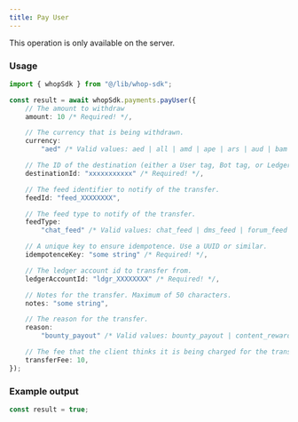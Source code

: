```yaml
---
title: Pay User
---
```

<Note>This operation is only available on the server.</Note>
### Usage

```typescript
import { whopSdk } from "@/lib/whop-sdk";

const result = await whopSdk.payments.payUser({
	// The amount to withdraw
	amount: 10 /* Required! */,

	// The currency that is being withdrawn.
	currency:
		"aed" /* Valid values: aed | all | amd | ape | ars | aud | bam | bgn | bhd | bob | brl | bsd | btc | cad | chf | clp | cop | crc | czk | dkk | dop | dzd | egp | etb | eth | eur | gbp | ghs | gmd | gtq | gyd | hkd | huf | idr | ils | inr | jmd | jod | jpy | kes | khr | krw | kwd | lkr | mad | mdl | mga | mkd | mnt | mop | mur | mxn | myr | nad | ngn | nok | nzd | omr | pen | php | pkr | pln | pyg | qar | ron | rsd | rub | rwf | sar | sek | sgd | thb | tnd | try | ttd | twd | tzs | usd | uyu | uzs | vnd | xcd | xof | zar */ /* Required! */,

	// The ID of the destination (either a User tag, Bot tag, or LedgerAccount tag)
	destinationId: "xxxxxxxxxxx" /* Required! */,

	// The feed identifier to notify of the transfer.
	feedId: "feed_XXXXXXXX",

	// The feed type to notify of the transfer.
	feedType:
		"chat_feed" /* Valid values: chat_feed | dms_feed | forum_feed | livestream_feed | universal_post | user */,

	// A unique key to ensure idempotence. Use a UUID or similar.
	idempotenceKey: "some string" /* Required! */,

	// The ledger account id to transfer from.
	ledgerAccountId: "ldgr_XXXXXXXX" /* Required! */,

	// Notes for the transfer. Maximum of 50 characters.
	notes: "some string",

	// The reason for the transfer.
	reason:
		"bounty_payout" /* Valid values: bounty_payout | content_reward_fixed_payout | content_reward_payout | content_reward_return | creator_to_creator | creator_to_user | pool_top_up | team_member_payout | user_to_creator | user_to_user | wadmin_transferred_funds */,

	// The fee that the client thinks it is being charged for the transfer. Used to verify the fee.
	transferFee: 10,
});

```

### Example output

```typescript
const result = true;

```
